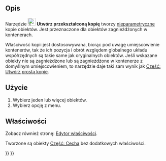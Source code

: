 <languages/>

{{Docnav/pl
|[[Part_SimpleCopy/pl|Utwórz prostą kopię]]
|[[Part_ElementCopy/pl|Utwórz kopię kształtu elementu]]
|[[Part_Workbench/pl|środowisko pracy Część]]
|IconL=Part_SimpleCopy.svg
|IconR=Part_ElementCopy.svg
|IconC=Workbench_Part.svg
}}

{{GuiCommand/pl
|Name=Part TransformedCopy
|Name/pl=Część: Utwórz przekształconą kopię
|MenuLocation=Część → Utwórz kopię → Utwórz przekształconą kopię
|Workbenches=[[Part_Workbench/pl|Część]]
|Version=0.19
|SeeAlso=[[Part_SimpleCopy/pl|Utwórz prostą kopię]]
}}

<span id="Description"></span>
==Opis==

Narzędzie [[Image:Part_TransformedCopy.svg|24px]] '''Utwórz przekształconą kopię''' tworzy [[Glossary/pl#Nieparametryczny|nieparametryczne]] kopie obiektów. Jest przeznaczone dla obiektów zagnieżdżonych w kontenerach.

Właściwość kopii {{PropertyData|Umiejscowienie}} jest dostosowywana, biorąc pod uwagę umiejscowienie kontenerów, tak że ich pozycja i obrót względem globalnego układu współrzędnych są takie same jak oryginalnych obiektów. Jeśli wskazane obiekty nie są zagnieżdżone lub są zagnieżdżone w kontenerze z domyślnym umiejscowieniem, to narzędzie daje taki sam wynik jak [[Part_SimpleCopy/pl|Część: Utwórz prostą kopię]].

<span id="Usage"></span>
==Użycie==

# Wybierz jeden lub więcej obiektów.
# Wybierz opcję {{MenuCommand|Część → Utwórz kopię → [[File:Part_TransformedCopy.svg|16px]] '''Utwórz przekształconą kopię'''}} z menu.

<span id="Properties"></span>
==Właściwości==

Zobacz również stronę: [[Property_editor/pl|Edytor właściwości]].

Tworzone są obiekty [[Part_Feature/pl|Część: Cecha]] bez dodatkowych właściwości.


{{Docnav/pl
|[[Part_SimpleCopy/pl|Utwórz prostą kopię]]
|[[Part_ElementCopy/pl|Utwórz kopię kształtu elementu]]
|[[Part_Workbench/pl|środowisko pracy Część]]
|IconL=Part_SimpleCopy.svg
|IconR=Part_ElementCopy.svg
|IconC=Workbench_Part.svg
}}

{{Part_Tools_navi{{#translation:}}}}
{{Userdocnavi{{#translation:}}}}